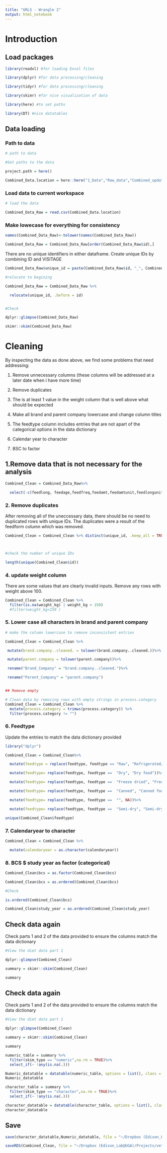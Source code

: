 ```yaml
---
title: "GRLS - Wrangle 2"
output: html_notebook
---
```


# Introduction

## Load packages
```r
library(readxl) #for loading Excel files

library(dplyr) #for data processing/cleaning

library(tidyr) #for data processing/cleaning

library(skimr) #for nice visualization of data 

library(here) #to set paths

library(DT) #nice datatables 

```

## Data loading

### Path to data

```r
# path to data

#Set paths to the data

project.path = here()

Combined_Data.location = here::here("1_Data","Raw_data","Combined_updated.csv")


```

### Load data to current workspace

```r

# load the data 

Combined_Data_Raw = read.csv(Combined_Data.location)
```

### Make lowecase for everything for consistency 

```r
names(Combined_Data_Raw)<-tolower(names(Combined_Data_Raw))
```

```r
Combined_Data_Raw = Combined_Data_Raw[order(Combined_Data_Raw$id),]
```
There are no unique identifiers in either dataframe. Create unique IDs by combining ID and VISITAGE

```r
Combined_Data_Raw$unique_id = paste(Combined_Data_Raw$id, "_", Combined_Data_Raw$study_year)

#relocate to begining

Combined_Data_Raw = Combined_Data_Raw %>%

  relocate(unique_id, .before = id)


#Check 

dplyr::glimpse(Combined_Data_Raw)

skimr::skim(Combined_Data_Raw)

```

# Cleaning



By inspecting the data as done above, we find some problems that need addressing:

1. Remove unnecessary columns (these columns will be addressed at a later date when i have more time)

2. Remove duplicates

4. The is at least 1 value in the weight column that is well above what should be expected

5. Make all brand and parent company lowercase and change column titles

6. The feedtype column includes entries that are not apart of the categorical options in the data dictionary 

7. Calendar year to character

8. BSC to factor



## 1.Remove data that is not necessary for the analysis 


```r

Combined_Clean = Combined_Data_Raw%>% 

  select(-c(feedlong, feedage,feedfreq,feedamt,feedamtunit,feedlongunit,feedage,feedageunit,feedform,brand))

```




### 2. Remove duplicates

After removing all of the uneccessary data, there should be no need to duplicated rows with unique IDs. The duplicates were a result of the feedform column which was removed.


```r

Combined_Clean = Combined_Clean %>% distinct(unique_id, .keep_all = TRUE)



#check the number of unique IDs

length(unique(Combined_Clean$id))

```



### 4. update weight column 

There are some values that are clearly invalid inputs. Remove any rows with weight above 100.


```r

Combined_Clean = Combined_Clean %>%
  filter(is.na(weight_kg) | weight_kg < 150)
  #filter(weight_kg<150 )


```

### 5. Lower case all characters in brand and parent company

```r



# make the column lowercase to remove inconsistent entries

Combined_Clean = Combined_Clean %>% 

 mutate(brand.company..cleaned. = tolower(brand.company..cleaned.))%>%

 mutate(parent.company = tolower(parent.company))%>%

 rename("Brand_Company" = "brand.company..cleaned.")%>%

 rename("Parent_Company" = "parent.company")



```

```r
## Remove empty 

# Clean data by removing rows with empty strings in process.category
Combined_Clean = Combined_Clean %>%
  mutate(process.category = trimws(process.category)) %>%
  filter(process.category != "")
```


### 6. Feedtype

Update the entries to match the data dictionary provided


```r

library("dplyr")

Combined_Clean = Combined_Clean%>% 

  mutate(feedtype = replace(feedtype, feedtype == "Raw", "Refrigerated/Frozen raw food"))%>%

  mutate(feedtype= replace(feedtype, feedtype ==  "Dry", "Dry food"))%>%

  mutate(feedtype= replace(feedtype, feedtype ==  "Freeze dried", "Freeze dried food"))%>%

  mutate(feedtype= replace(feedtype, feedtype ==  "Canned", "Canned food"))%>%

  mutate(feedtype= replace(feedtype, feedtype ==  "", NA))%>%

  mutate(feedtype= replace(feedtype, feedtype ==  "Semi-dry", "Semi-dry/Semimoist food"))

unique(Combined_Clean$feedtype)

```




### 7. Calendaryear to character


```r

Combined_Clean = Combined_Clean %>%

  mutate(calendaryear = as.character(calendaryear))

```

### 8. BCS $ study year as factor (categorical)


```r

Combined_Clean$bcs = as.factor(Combined_Clean$bcs)

Combined_Clean$bcs = as.ordered(Combined_Clean$bcs)

#Check

is.ordered(Combined_Clean$bcs)

Combined_Clean$study_year = as.ordered(Combined_Clean$study_year)


```


## Check data again

Check parts 1 and 2 of the data provided to ensure the columns match the data dictionary


```r

#View the diet data part 1 

dplyr::glimpse(Combined_Clean)

summary = skimr::skim(Combined_Clean)

summary

```

## Check data again

Check parts 1 and 2 of the data provided to ensure the columns match the data dictionary


```r

#View the diet data part 1 

dplyr::glimpse(Combined_Clean)

summary = skimr::skim(Combined_Clean)

summary

```

```r
numeric_table = summary %>%  
  filter(skim_type == "numeric",na.rm = TRUE)%>%
  select_if(~ !any(is.na(.)))

Numeric_datatable = datatable(numeric_table, options = list(), class = "display")
Numeric_datatable
```


```r
character_table = summary %>%  
  filter(skim_type == "character",na.rm = TRUE)%>%
  select_if(~ !any(is.na(.)))

character_datatable = datatable(character_table, options = list(), class = "display")
character_datatable
```





## Save
```r

save(character_datatable,Numeric_datatable, file = "~/Dropbox (Edison_Lab@UGA)/Projects/vet/Deanna/Golden_Data/combined_tables.RData")

```

```r
saveRDS(Combined_Clean, file = "~/Dropbox (Edison_Lab@UGA)/Projects/vet/Deanna/Golden_Data/CleanCombinedDietData.rds")
```

